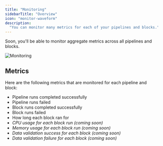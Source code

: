 ```yaml
---
title: "Monitoring"
sidebarTitle: "Overview"
icon: "monitor-waveform"
description:
  "You can monitor many metrics for each of your pipelines and blocks."
---
```


Soon, you'll be able to monitor aggregate metrics across all pipelines and
blocks.

<img
  alt="Monitoring"
  src="https://github.com/mage-ai/assets/blob/main/monitoring.jpg?raw=true"
/>

## Metrics

Here are the following metrics that are monitored for each pipeline and block:

- Pipeline runs completed successfully
- Pipeline runs failed
- Block runs completed successfully
- Block runs failed
- How long each block ran for
- _CPU usage for each block run (coming soon)_
- _Memory usage for each block run (coming soon)_
- _Data validation success for each block (coming soon)_
- _Data validation failure for each block (coming soon)_

